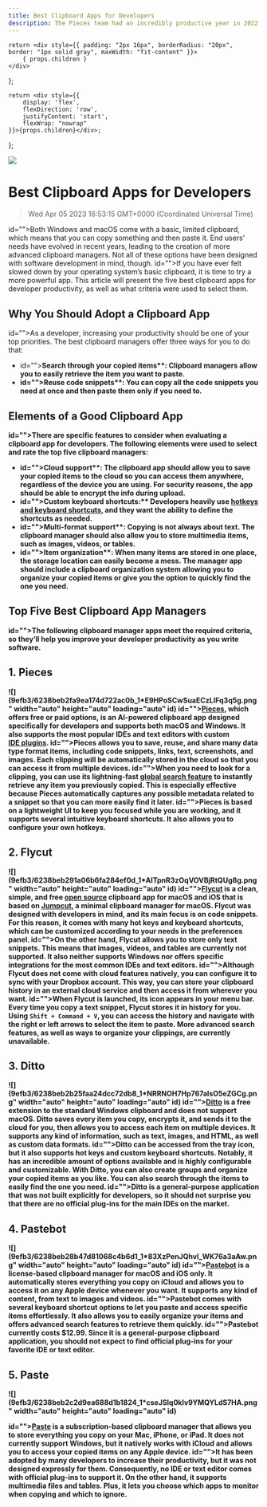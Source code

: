 ```yaml
---
title: Best Clipboard Apps for Developers
description: The Pieces team had an incredibly productive year in 2022. Our Visual Studio Code plugin, as a core product, received updates throughout the year that delivered a host of new features. Each update was carefully crafted to deliver a more efficient, productive, and enjoyable development experience for you. We've taken into account your feedback and suggestions, and worked tirelessly to bring you the best possible solution for your workflow.
---
```


    return <div style={{ padding: "2px 16px", borderRadius: "20px", border: "1px solid gray", maxWidth: "fit-content" }}>
        { props.children }
    </div>
};

    return <div style={{
        display: 'flex',
        flexDirection: 'row',
        justifyContent: 'start',
        flexWrap: "nowrap"
    }}>{props.children}</div>;
};

<link rel="canonical" href="https://code.pieces.app/blog/best-2022-visual-studio-code-releases-streamline-workflow" />

![](https://uploads-ssl.webflow.com/6143afec68f555387049efb3/62f2bc65eafac5870e589660_best%20clipboard%20apps.jpg)

# Best Clipboard Apps for Developers
> Wed Apr 05 2023 16:53:15 GMT+0000 (Coordinated Universal Time)

id="">Both Windows and macOS come with a basic, limited clipboard, which means that you can copy something and then paste it. End users’ needs have evolved in recent years, leading to the creation of more advanced clipboard managers. Not all of these options have been designed with software development in mind, though.
id="">If you have ever felt slowed down by your operating system’s basic clipboard, it is time to try a more powerful app. This article will present the five best clipboard apps for developer productivity, as well as what criteria were used to select them.

## Why You Should Adopt a Clipboard App
id="">As a developer, increasing your productivity should be one of your top priorities. The best clipboard managers offer three ways for you to do that:
- id=""><strong id="">Search through your copied items**: Clipboard managers allow you to easily retrieve the item you want to paste.
- id=""><strong id="">Reuse code snippets**: You can copy all the code snippets you need at once and then paste them only if you need to.

## Elements of a Good Clipboard App
id="">There are specific features to consider when evaluating a clipboard app for developers. The following elements were used to select and rate the top five clipboard managers:
- id=""><strong id="">Cloud support**: The clipboard app should allow you to save your copied items to the cloud so you can access them anywhere, regardless of the device you are using. For security reasons, the app should be able to encrypt the info during upload.
- id=""><strong id="">Custom keyboard shortcuts:** Developers heavily use <a href="https://code.pieces.app/blog/keyboard-shortcuts-programmers">hotkeys and keyboard shortcuts</a>, and they want the ability to define the shortcuts as needed.
- id=""><strong id="">Multi-format support**: Copying is not always about text. The clipboard manager should also allow you to store multimedia items, such as images, videos, or tables.
- id=""><strong id="">Item organization**: When many items are stored in one place, the storage location can easily become a mess. The manager app should include a clipboard organization system allowing you to organize your copied items or give you the option to quickly find the one you need.

## Top Five Best Clipboard App Managers
id="">The following clipboard manager apps meet the required criteria, so they’ll help you improve your developer productivity as you write software.

##  1. Pieces
![](9efb3/6238beb2fa9ea174d722ac0b_1*E9HPoSCwSuaECzLIFq3q5g.png" width="auto" height="auto" loading="auto" id)
id=""><a href="https://pieces.app/" target="_blank">Pieces</a>, which offers free or paid options, is an AI-powered clipboard app designed specifically for developers and supports both macOS and Windows. It also supports the most popular IDEs and text editors with custom <a href="https://code.pieces.app/plugins" target="_blank">IDE&nbsp;plugins</a>. 
id="">Pieces allows you to save, reuse, and share many data type format items, including code snippets, links, text, screenshots, and images. Each clipping will be automatically stored in the cloud so that you can access it from multiple devices.
id="">When you need to look for a clipping, you can use its lightning-fast <a href="https://code.pieces.app/updates/pieces-desktop-app-os-global-search">global search feature</a> to instantly retrieve any item you previously copied. This is especially effective because Pieces automatically captures any possible metadata related to a snippet so that you can more easily find it later.
id="">Pieces is based on a lightweight UI to keep you focused while you are working, and it supports several intuitive keyboard shortcuts. It also allows you to configure your own hotkeys.

##  2. Flycut
![](9efb3/6238beb291a06b6fa284ef0d_1*AITpnR3zOqVOVBjRtQUg8g.png" width="auto" height="auto" loading="auto" id)
id=""><a href="https://apps.apple.com/us/app/flycut-clipboard-manager/id442160987?mt=12" target="_blank" id="">Flycut</a> is a clean, simple, and free <a href="https://github.com/TermiT/Flycut" target="_blank" id="">open source</a> clipboard app for macOS and iOS that is based on <a href="https://github.com/snark/jumpcut" target="_blank" id="">Jumpcut</a>, a minimal clipboard manager for macOS. Flycut was designed with developers in mind, and its main focus is on code snippets. For this reason, it comes with many hot keys and keyboard shortcuts, which can be customized according to your needs in the preferences panel.
id="">On the other hand, Flycut allows you to store only text snippets. This means that images, videos, and tables are currently not supported. It also neither supports Windows nor offers specific integrations for the most common IDEs and text editors.
id="">Although Flycut does not come with cloud features natively, you can configure it to sync with your Dropbox account. This way, you can store your clipboard history in an external cloud service and then access it from wherever you want.
id="">When Flycut is launched, its icon appears in your menu bar. Every time you copy a text snippet, Flycut stores it in history for you. Using `Shift + Command + V`, you can access the history and navigate with the right or left arrows to select the item to paste. More advanced search features, as well as ways to organize your clippings, are currently unavailable.

## 3. Ditto
![](9efb3/6238beb2b25faa24dcc72db8_1*NRRNOH7Hp767alsO5eZGCg.png" width="auto" height="auto" loading="auto" id)
id=""><a href="https://ditto-cp.sourceforge.io/" target="_blank" id="">Ditto</a> is a free extension to the standard Windows clipboard and does not support macOS. Ditto saves every item you copy, encrypts it, and sends it to the cloud for you, then allows you to access each item on multiple devices. It supports any kind of information, such as text, images, and HTML, as well as custom data formats.
id="">Ditto can be accessed from the tray icon, but it also supports hot keys and custom keyboard shortcuts. Notably, it has an incredible amount of options available and is highly configurable and customizable. With Ditto, you can also create groups and organize your copied items as you like. You can also search through the items to easily find the one you need.
id="">Ditto is a general-purpose application that was not built explicitly for developers, so it should not surprise you that there are no official plug-ins for the main IDEs on the market.

## 4. Pastebot
![](9efb3/6238beb28b47d81068c4b6d1_1*83XzPenJQhvl_WK76a3aAw.png" width="auto" height="auto" loading="auto" id)
id=""><a href="https://tapbots.com/pastebot/" target="_blank" id="">Pastebot</a> is a license-based clipboard manager for macOS and iOS only. It automatically stores everything you copy on iCloud and allows you to access it on any Apple device whenever you want. It supports any kind of content, from text to images and videos.
id="">Pastebot comes with several keyboard shortcut options to let you paste and access specific items effortlessly. It also allows you to easily organize your items and offers advanced search features to retrieve them quickly.
id="">Pastebot currently costs $12.99. Since it is a general-purpose clipboard application, you should not expect to find official plug-ins for your favorite IDE or text editor.

##  5. Paste
![](9efb3/6238beb2c2d9ea688d1b1824_1*cseJSlq0klv9YMQYLdS7HA.png" width="auto" height="auto" loading="auto" id)

id=""><a href="https://apps.apple.com/app/paste-clipboard-manager/id967805235" target="_blank" id="">Paste</a> is a subscription-based clipboard manager that allows you to store everything you copy on your Mac, iPhone, or iPad. It does not currently support Windows, but it natively works with iCloud and allows you to access your copied items on any Apple device.
id="">It has been adopted by many developers to increase their productivity, but it was not designed expressly for them. Consequently, no IDE or text editor comes with official plug-ins to support it. On the other hand, it supports multimedia files and tables. Plus, it lets you choose which apps to monitor when copying and which to ignore.
